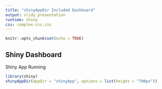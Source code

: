 ```yaml
---
title: "shinyAppDir Included Dashboard"
output: slidy_presentation
runtime: shiny
css: complex-css.css
---
```


```r
knitr::opts_chunk$set(echo = TRUE)
```

## Shiny Dashboard

Shiny App Running 
```r
library(shiny)
shinyAppDir(appDir = "shinyApp", options = list(height = "700px"))
```



